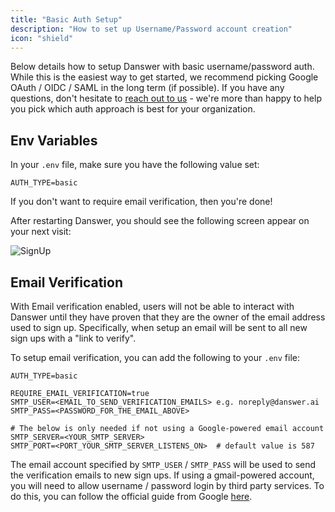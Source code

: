 ```yaml
---
title: "Basic Auth Setup"
description: "How to set up Username/Password account creation"
icon: "shield"
---
```


Below details how to setup Danswer with basic username/password auth. While this is the easiest 
way to get started, we recommend picking Google OAuth / OIDC / SAML in the long term (if possible). 
If you have any questions, don't hesitate to [reach out to us](https://docs.danswer.dev/contact_us) - we're 
more than happy to help you pick which auth approach is best for your organization. 

## Env Variables

In your `.env` file, make sure you have the following value set:

```
AUTH_TYPE=basic
```

If you don't want to require email verification, then you're done! 

After restarting Danswer, you should see the following screen appear on your next visit:

![SignUp](/images/basic_auth/Signup.png)

## Email Verification

With Email verification enabled, users will not be able to interact with Danswer until
they have proven that they are the owner of the email address used to sign up. Specifically,
when setup an email will be sent to all new sign ups with a "link to verify".

To setup email verification, you can add the following to your `.env` file:

```
AUTH_TYPE=basic

REQUIRE_EMAIL_VERIFICATION=true
SMTP_USER=<EMAIL_TO_SEND_VERIFICATION_EMAILS> e.g. noreply@danswer.ai
SMTP_PASS=<PASSWORD_FOR_THE_EMAIL_ABOVE>

# The below is only needed if not using a Google-powered email account
SMTP_SERVER=<YOUR_SMTP_SERVER>
SMTP_PORT=<PORT_YOUR_SMTP_SERVER_LISTENS_ON>  # default value is 587
```

The email account specified by `SMTP_USER` / `SMTP_PASS` will be used to send the verification 
emails to new sign ups. If using a gmail-powered account, you will need to allow username / password
login by third party services. To do this, you can follow the official guide from Google 
[here](https://support.google.com/accounts/answer/6010255?hl=en#zippy=%2Cif-less-secure-app-access-is-off-for-your-account%2Cif-less-secure-app-access-is-on-for-your-account).